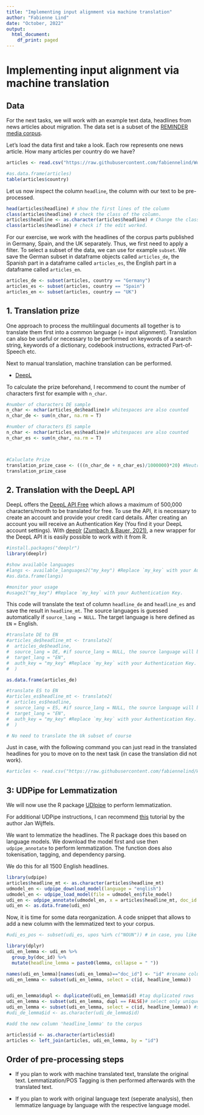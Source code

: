 ```yaml
---
title: "Implementing input alignment via machine translation"
author: "Fabienne Lind"
date: "October, 2022"
output:
  html_document:
    df_print: paged
---
```


# Implementing input alignment via machine translation

## Data

For the next tasks, we will work with an example text data, headlines from news articles about migration. The data set is a subset of the [REMINDER media corpus](https://doi.org/10.11587/IEGQ1B).

Let's load the data first and take a look. Each row represents one news article. How many articles per country do we have?

```r

articles <- read.csv("https://raw.githubusercontent.com/fabiennelind/Workshop_Multilingual-Text-Analysis_and_Comparative-Research/master/data/multilingual_data_annotated.csv")

#as.data.frame(articles)
table(articles$country) 

```



Let us now inspect the column `headline`, the column with our text to be pre-processed. 

```r

head(articles$headline) # show the first lines of the column
class(articles$headline) # check the class of the column.
articles$headline <- as.character(articles$headline) # Change the class to character.
class(articles$headline) # check if the edit worked.

```

For our exercise, we work with the headlines of the corpus parts published in Germany, Spain, and the UK separately. Thus, we first need to apply a filter. To select a subset of the data, we can use for example `subset`. We save the German subset in dataframe objects called `articles_de`, the Spanish part in a dataframe called `articles_es`, the English part in a dataframe called `articles_en`.

```r

articles_de <- subset(articles, country == "Germany")
articles_es <- subset(articles, country == "Spain")
articles_en <- subset(articles, country == "UK")

```



## 1. Translation prize

One approach to process the multilingual documents all together is to translate them first into a common language (= input alignment). Translation can also be useful or necessary to be performed on keywords of a search string, keywords of a dictionary, codebook instructions, extracted Part-of-Speech etc. 

Next to manual translation, machine translation can be performed. 

- [DeepL](https://www.rstudio.com)

To calculate the prize beforehand, I recommend to count the number of characters first for example with `n_char`.

```r

#number of characters DE sample
n_char <- nchar(articles_de$headline)# whitespaces are also counted 
n_char_de <- sum(n_char, na.rm = T) 

#number of characters ES sample
n_char <- nchar(articles_es$headline)# whitespaces are also counted 
n_char_es <- sum(n_char, na.rm = T) 



#Caluclate Prize
translation_prize_case <- (((n_char_de + n_char_es)/1000000)*20) #Neutral Translation Model Online Predictions (20 Dollar/1M Characters)
translation_prize_case 

```


## 2. Translation with the DeepL API

DeepL offers the [DeepL API Free](https://www.deepl.com/en/docs-api/) which allows a maximum of 500,000 characters/month to be translated for free. To use the API, it is necessary to create an account and provide your credit card details. After creating an account you will receive an Authentication Key (You find it your DeepL account settings). With [deeplr](https://github.com/zumbov2/deeplr) [(Zumbach & Bauer, 2021)](https://CRAN.R-project.org/package=deeplr), a new wrapper for the DeepL API it is easily possible to work with it from R. 


```r
#install.packages("deeplr")
library(deeplr)

#show available languages
#langs <- available_languages2("my_key") #Replace `my_key` with your Authentication Key.
#as.data.frame(langs)

#monitor your usage
#usage2("my_key") #Replace `my_key` with your Authentication Key.


```


This code will translate the text of column `headline_de` and `headline_es` and save the result in `headline_mt`. The source languages is guessed automatically if `source_lang = NULL`. The target language is here defined as `EN` = English.


```r

#translate DE to EN
#articles_de$headline_mt <- translate2(
#  articles_de$headline,
#  source_lang = DE, #if source_lang = NULL, the source language will be guessed
#  target_lang = "EN",
#  auth_key = "my_key" #Replace `my_key` with your Authentication Key.
#  )

as.data.frame(articles_de)

#translate ES to EN
#articles_es$headline_mt <- translate2(
#  articles_es$headline,
#  source_lang = ES, #if source_lang = NULL, the source language will be guessed
#  target_lang = "EN",
#  auth_key = "my_key" #Replace `my_key` with your Authentication Key.
#  )

# No need to translate the Uk subset of course

```

Just in case, with the following command you can just read in the translated headlines for you to move on to the next task (in case the translation did not work).

```r

#articles <- read.csv("https://raw.githubusercontent.com/fabiennelind/Workshop_Multilingual-Text-Analysis_and_Comparative-Research/master/data/multilingua#l_data_annotated_translated.csv")

```


## 3: UDPipe for Lemmatization

We will now use the R package [UDIpipe](https://cran.r-project.org/web/packages/udpipe/index.html) to perform lemmatization. 

For additional UDPipe instructions, I can recommend [this](https://cran.r-project.org/web/packages/udpipe/vignettes/udpipe-annotation.html) tutorial by the author Jan Wijffels.

We want to lemmatize the headlines. The R package does this based on language models. We download the model first and use then `udpipe_annotate` to perform  lemmatization. The function does also tokenisation, tagging, and dependency parsing.

We do this for all 1500 English headlines.


```r

library(udpipe)
articles$headline_mt <- as.character(articles$headline_mt)
udmodel_en <- udpipe_download_model(language = "english")
udmodel_en <- udpipe_load_model(file = udmodel_en$file_model)
udi_en <- udpipe_annotate(udmodel_en, x = articles$headline_mt, doc_id = articles$id)
udi_en <- as.data.frame(udi_en)

```

Now, it is time for some data reorganization. 
A code snippet that allows to add a new column with the lemmatized text to your corpus. 

```r

#udi_es_pos <- subset(udi_es, upos %in% c("NOUN")) # in case, you like to filter only specific lemmas you can activate this line, here one option to use only nouns 

library(dplyr)
udi_en_lemma <- udi_en %>% 
  group_by(doc_id) %>% 
  mutate(headline_lemma = paste0(lemma, collapse = " "))

names(udi_en_lemma)[names(udi_en_lemma)=="doc_id"] <- "id" #rename column doc_id and use the article id of your corpus 'id'
udi_en_lemma <- subset(udi_en_lemma, select = c(id, headline_lemma))


udi_en_lemma$dupl <- duplicated(udi_en_lemma$id) #tag duplicated rows
udi_en_lemma <- subset(udi_en_lemma, dupl == FALSE)# select only unique rows
udi_en_lemma <- subset(udi_en_lemma, select = c(id, headline_lemma)) #select only relevant columns
#udi_de_lemma$id <- as.character(udi_de_lemma$id) 

#add the new column 'headline_lemma' to the corpus

articles$id <- as.character(articles$id)
articles <- left_join(articles, udi_en_lemma, by = "id")

```



## Order of pre-processing steps


- If you plan to work with machine translated text, translate the original text. Lemmatization/POS Tagging is then performed afterwards with the translated text.

- If you plan to work with original language text (seperate analysis), then lemmatize language by language with the respective language model.


